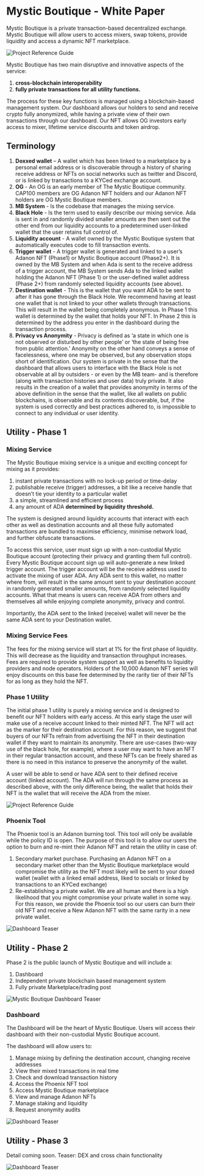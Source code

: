 
# Mystic Boutique - White Paper

Mystic Boutique is a private transaction-based decentralized exchange. 
Mystic Boutique will allow users to access mixers, swap tokens, provide liquidity and access a dynamic NFT marketplace.

<Bleed>![Project Reference Guide](../public/main1.png)</Bleed>

Mystic Boutique has two main disruptive and innovative aspects of the service: 

1. **cross-blockchain interoperability**
1. **fully private transactions for all utility functions.**

The process for these key functions is managed using a blockchain-based management system. 
Our dashboard allows our holders to send and receive crypto fully anonymized, while having a private view of their own transactions through our dashboard. Our NFT allows OG investors early access to mixer, lifetime service discounts and token airdrop.
‍
## Terminology

1. **Doxxed wallet** – A wallet which has been linked to a marketplace by a personal email address or is discoverable through a history of sharing receive address or NFTs on social networks such as twitter and Discord, or is linked by transactions to a KYCed exchange account.
1. **OG** - An OG is an early member of The Mystic Boutique community. CAP100 members are OG Adanon NFT holders and our Adanon NFT holders are OG Mystic Boutique members. 
1. **MB System** - Is the codebase that manages the mixing service. 
1. **Black Hole** - Is the term used to easily describe our mixing service. Ada is sent in and randomly divided smaller amounts are then sent out the other end from our liquidity accounts to a predetermined user-linked wallet that the user retains full control of.
1. **Liquidity account** - A wallet owned by the Mystic Boutique system that automatically executes code to fill transaction events.
1. **Trigger wallet** - A trigger wallet is generated and linked to a user’s Adanon NFT (Phase1) or Mystic Boutique account (Phase2+). It is owned by the MB System and when Ada is sent to the receive address of a trigger account, the MB System sends Ada to the linked wallet holding the Adanon NFT (Phase 1) or the user-defined wallet address (Phase 2+) from randomly selected liquidity accounts (see above).
1. **Destination wallet** - This is the wallet that you want ADA to be sent to after it has gone through the Black Hole. We recommend having at least one wallet that is not linked to your other wallets through transactions. This will result in the wallet being completely anonymous. In Phase 1 this wallet is determined by the wallet that holds your NFT. In Phase 2 this is determined by the address you enter in the dashboard during the transaction process. 
1. **Privacy vs Anonymity** - Privacy is defined as ‘a state in which one is not observed or disturbed by other people’ or ‘the state of being free from public attention.’ Anonymity on the other hand conveys a sense of facelessness, where one may be observed, but any observation stops short of identification. Our system is private in the sense that the dashboard that allows users to interface with the Black Hole is not observable at all by outsiders - or even by the MB team- and is therefore (along with transaction histories and user data) truly private. It also results in the creation of a wallet that provides anonymity in terms of the above definition in the sense that the wallet, like all wallets on public blockchains, is observable and its contents discoverable, but, if the system is used correctly and best practices adhered to, is impossible to connect to any individual or user identity.

## Utility - Phase 1

### Mixing Service

The Mystic Boutique mixing service is a unique and exciting concept for mixing as it provides: 

1. instant private transactions with no lock-up period or time-delay
1. publishable receive (trigger) addresses, a bit like a receive handle that doesn’t tie your identity to a particular wallet
1. a simple, streamlined and efficient process
1. any amount of ADA **determined by liquidity threshold.**

The system is designed around liquidity accounts that interact with each other as well as destination accounts and all these fully automated transactions are bundled to maximise efficiency, minimise network load, and further obfuscate transactions.

To access this service, user must sign up with a non-custodial Mystic Boutique account (protecting their privacy and granting them full control). Every Mystic Boutique account sign up will auto-generate a new linked trigger account. The trigger account will be the receive address used to activate the mixing of user ADA. Any ADA sent to this wallet, no matter where from, will result in the same amount sent to your destination account in randomly generated smaller amounts, from randomly selected liquidity accounts. What that means is users can receive ADA from others and themselves all while enjoying complete anonymity, privacy and control. 

Importantly, the ADA sent to the linked (receive) wallet will never be the same ADA sent to your Destination wallet.

### Mixing Service Fees

The fees for the mixing service will start at 1% for the first phase of liquidity. This will decrease as the liquidity and transaction throughput increases. Fees are required to provide system support as well as benefits to liquidity providers and node operators. Holders of the 10,000 Adanon NFT series will enjoy discounts on this base fee determined by the rarity tier of their NFTs for as long as they hold the NFT.

### Phase 1 Utility

The initial phase 1 utility is purely a mixing service and is designed to benefit our NFT holders with early access. At this early stage the user will make use of a receive account linked to their minted NFT. The NFT will act as the marker for their destination account. For this reason, we suggest that buyers of our NFTs refrain from advertising the NFT in their destination wallet if they want to maintain its anonymity. There are use-cases (two-way use of the black hole, for example), where a user may want to have an NFT in their regular transaction account, and these NFTs can be freely shared as there is no need in this instance to preserve the anonymity of the wallet. 

A user will be able to send or have ADA sent to their defined receive account (linked account). The ADA will run through the same process as described above, with the only difference being, the wallet that holds their NFT is the wallet that will receive the ADA from the mixer.

<Bleed>![Project Reference Guide](../public/main2.png)</Bleed>

### Phoenix Tool

The Phoenix tool is an Adanon burning tool. This tool will only be available while the policy ID is open. The purpose of this tool is to allow our users the option to burn and re-mint their Adanon NFT and retain the utility in case of:

1. Secondary market purchase. Purchasing an Adanon NFT on a secondary market other than the Mystic Boutique marketplace would compromise the utility as the NFT most likely will be sent to your doxed wallet (wallet with a linked email address, liked to socials or linked by transactions to an KYCed exchange)
1. Re-establishing a private wallet. We are all human and there is a high likelihood that you might compromise your private wallet in some way. For this reason, we provide the Phoenix tool so our users can burn their old NFT and receive a New Adanon NFT with the same rarity in a new private wallet. 

<Bleed>![Dashboard Teaser](../public/dashboard-teaser4.png)</Bleed>

## Utility - Phase 2

Phase 2 is the public launch of Mystic Boutique and will include a:

1. Dashboard
1. Independent private blockchain based management system
1. Fully private Marketplace/trading post

<Bleed>![Mystic Boutique Dashboard Teaser](../public/main4.png)</Bleed>

### Dashboard

The Dashboard will be the heart of Mystic Boutique. Users will access their dashboard with their non-custodial Mystic Boutique account.

The dashboard will allow users to:

1. Manage mixing by defining the destination account, changing receive addresses
1. View their mixed transactions in real time
1. Check and download transaction history 
1. Access the Phoenix NFT tool
1. Access Mystic Boutique marketplace
1. View and manage Adanon NFTs
1. Manage staking and liquidity
1. Request anonymity audits

<Bleed>![Dashboard Teaser](../public/dashboard-teaser1.png)</Bleed>

## Utility - Phase 3

Detail coming soon. Teaser: DEX and cross chain functionality 


<Bleed>![Dashboard Teaser](../public/dashboard-teaser3.png)</Bleed>

